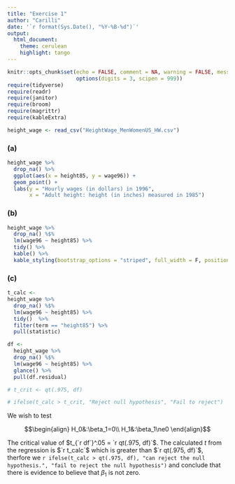 ```yaml
---
title: "Exercise 1"
author: "Carilli"
date: '`r format(Sys.Date(), "%Y-%B-%d")`'
output: 
  html_document:
    theme: cerulean
    highlight: tango
---
```


```r
knitr::opts_chunk$set(echo = FALSE, comment = NA, warning = FALSE, message = FALSE,
                      options(digits = 3, scipen = 999))
require(tidyverse)
require(readr)
require(janitor)
require(broom)
require(magrittr)
require(kableExtra)
```

```r
height_wage <- read_csv("HeightWage_MenWomenUS_HW.csv")
```

### (a)

```r
height_wage %>%
  drop_na() %>% 
  ggplot(aes(x = height85, y = wage96)) +
  geom_point() +
  labs(y = "Hourly wages (in dollars) in 1996",
       x = "Adult height: height (in inches) measured in 1985") 
```

### (b)

```r
height_wage %>%
  drop_na() %$% 
  lm(wage96 ~ height85) %>% 
  tidy() %>% 
  kable() %>% 
  kable_styling(bootstrap_options = "striped", full_width = F, position = "left")
```

### (c)

```r
t_calc <- 
height_wage %>%
  drop_na() %$% 
  lm(wage96 ~ height85) %>% 
  tidy()  %>%
  filter(term == "height85") %>%
  pull(statistic)

df <- 
  height_wage %>%
  drop_na() %$% 
  lm(wage96 ~ height85) %>% 
  glance() %>% 
  pull(df.residual)

# t_crit <- qt(.975, df)

# ifelse(t_calc > t_crit, "Reject null hypothesis", "Fail to reject")
```

We wish to test

$$\begin{align}
H_0&:\beta_1=0\\
H_1&:\beta_1\ne0
\end{align}$$


The critical value of $t_{`r df`}^.05 = `r qt(.975, df)`$. The calculated $t$ from the regression is $`r t_calc`$ which is greater than $`r qt(.975, df)`$, therfore we `r ifelse(t_calc > qt(.975, df), "can reject the null hypothesis.", "fail to reject the null hypothesis")` and conclude that there is evidence to believe that $\beta_1$ is not zero.


